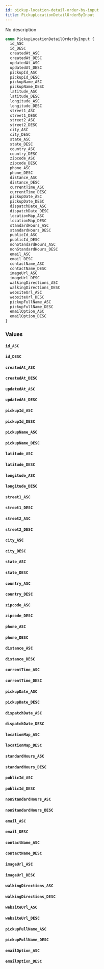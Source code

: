 ```yaml
---
id: pickup-location-detail-order-by-input
title: PickupLocationDetailOrderByInput
---
```


No description

```graphql
enum PickupLocationDetailOrderByInput {
  id_ASC
  id_DESC
  createdAt_ASC
  createdAt_DESC
  updatedAt_ASC
  updatedAt_DESC
  pickupId_ASC
  pickupId_DESC
  pickupName_ASC
  pickupName_DESC
  latitude_ASC
  latitude_DESC
  longitude_ASC
  longitude_DESC
  street1_ASC
  street1_DESC
  street2_ASC
  street2_DESC
  city_ASC
  city_DESC
  state_ASC
  state_DESC
  country_ASC
  country_DESC
  zipcode_ASC
  zipcode_DESC
  phone_ASC
  phone_DESC
  distance_ASC
  distance_DESC
  currentTime_ASC
  currentTime_DESC
  pickupDate_ASC
  pickupDate_DESC
  dispatchDate_ASC
  dispatchDate_DESC
  locationMap_ASC
  locationMap_DESC
  standardHours_ASC
  standardHours_DESC
  publicId_ASC
  publicId_DESC
  nonStandardHours_ASC
  nonStandardHours_DESC
  email_ASC
  email_DESC
  contactName_ASC
  contactName_DESC
  imageUrl_ASC
  imageUrl_DESC
  walkingDirections_ASC
  walkingDirections_DESC
  websiteUrl_ASC
  websiteUrl_DESC
  pickupFullName_ASC
  pickupFullName_DESC
  emailOption_ASC
  emailOption_DESC
}
```

### Values

#### `id_ASC`

#### `id_DESC`

#### `createdAt_ASC`

#### `createdAt_DESC`

#### `updatedAt_ASC`

#### `updatedAt_DESC`

#### `pickupId_ASC`

#### `pickupId_DESC`

#### `pickupName_ASC`

#### `pickupName_DESC`

#### `latitude_ASC`

#### `latitude_DESC`

#### `longitude_ASC`

#### `longitude_DESC`

#### `street1_ASC`

#### `street1_DESC`

#### `street2_ASC`

#### `street2_DESC`

#### `city_ASC`

#### `city_DESC`

#### `state_ASC`

#### `state_DESC`

#### `country_ASC`

#### `country_DESC`

#### `zipcode_ASC`

#### `zipcode_DESC`

#### `phone_ASC`

#### `phone_DESC`

#### `distance_ASC`

#### `distance_DESC`

#### `currentTime_ASC`

#### `currentTime_DESC`

#### `pickupDate_ASC`

#### `pickupDate_DESC`

#### `dispatchDate_ASC`

#### `dispatchDate_DESC`

#### `locationMap_ASC`

#### `locationMap_DESC`

#### `standardHours_ASC`

#### `standardHours_DESC`

#### `publicId_ASC`

#### `publicId_DESC`

#### `nonStandardHours_ASC`

#### `nonStandardHours_DESC`

#### `email_ASC`

#### `email_DESC`

#### `contactName_ASC`

#### `contactName_DESC`

#### `imageUrl_ASC`

#### `imageUrl_DESC`

#### `walkingDirections_ASC`

#### `walkingDirections_DESC`

#### `websiteUrl_ASC`

#### `websiteUrl_DESC`

#### `pickupFullName_ASC`

#### `pickupFullName_DESC`

#### `emailOption_ASC`

#### `emailOption_DESC`
